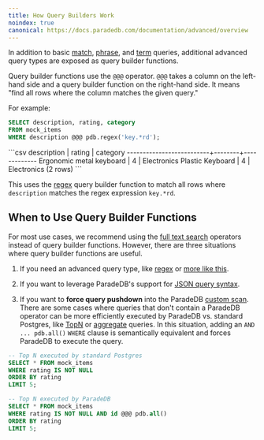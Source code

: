 ```yaml
---
title: How Query Builders Work
noindex: true
canonical: https://docs.paradedb.com/documentation/advanced/overview
---
```


In addition to basic [match](/v2/full-text/match), [phrase](/v2/full-text/phrase), and
[term](/v2/full-text/term) queries, additional advanced query types are exposed as query builder functions.

Query builder functions use the `@@@` operator. `@@@` takes a column on the left-hand side and a query builder function on the
right-hand side. It means "find all rows where the column matches the given query."

For example:

```sql
SELECT description, rating, category
FROM mock_items
WHERE description @@@ pdb.regex('key.*rd');
```

<Accordion title="Expected Output">
```csv
       description        | rating |  category
--------------------------+--------+-------------
 Ergonomic metal keyboard |      4 | Electronics
 Plastic Keyboard         |      4 | Electronics
(2 rows)
```
</Accordion>

This uses the [regex](/v2/query-builder/term/regex) query builder function to match all rows where `description` matches the regex expression `key.*rd`.

## When to Use Query Builder Functions

For most use cases, we recommend using the [full text search](/v2/full-text) operators instead of query builder
functions. However, there are three situations where query builder functions are useful.

1. If you need an advanced query type, like [regex](/v2/query-builder/term/regex) or [more like this](/v2/query-builder/specialized/more-like-this).

2. If you want to leverage ParadeDB's support for [JSON query syntax](/v2/query-builder/json).

3. If you want to **force query pushdown** into the ParadeDB [custom scan](/welcome/architecture#custom-scan). There are some cases where queries that don't contain a ParadeDB
operator can be more efficiently executed by ParadeDB vs. standard Postgres, like [TopN]() or [aggregate]() queries. In this situation, adding an `AND ... pdb.all()` `WHERE` clause is semantically equivalent and forces ParadeDB to execute the query.

```sql
-- Top N executed by standard Postgres
SELECT * FROM mock_items
WHERE rating IS NOT NULL
ORDER BY rating
LIMIT 5;

-- Top N executed by ParadeDB
SELECT * FROM mock_items
WHERE rating IS NOT NULL AND id @@@ pdb.all()
ORDER BY rating
LIMIT 5;
```
